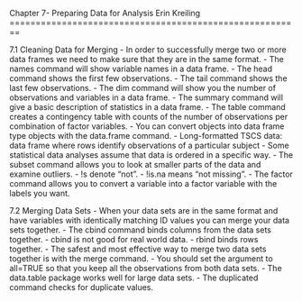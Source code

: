 Chapter 7- Preparing Data for Analysis
Erin Kreiling
========================================================

7.1 Cleaning Data for Merging
- In order to successfully merge two or more data frames we need to make sure that they are in the same format.
- The names command will show variable names in a data frame.
- The head command shows the first few observations.
- The tail command shows the last few observations.
- The dim command will show you the number of observations and variables in a data frame.
- The summary command will give a basic description of statistics in a data frame.
- The table command creates a contingency table with counts of the number of observations per combination of factor variables. 
- You can convert objects into data frame type objects with the data.frame command.
- Long-formatted TSCS data: data frame where rows identify observations of a particular subject
- Some statistical data analyses assume that data is ordered in a specific way. 
- The subset command allows you to look at smaller parts of the data and examine outliers.
- !s denote "not".
- !is.na means "not missing".
- The factor command allows you to convert a variable into a factor variable with the labels you want.

7.2 Merging Data Sets
- When your data sets are in the same format and have variables with identically matching ID values you can merge your data sets together.
- The cbind command binds columns from the data sets together.
- cbind is not good for real world data.
- rbind binds rows together. 
- The safest and most effective way to merge two data sets together is with the merge command.
- You should set the argument to all=TRUE so that you keep all the observations from both data sets.
- The data.table package works well for large data sets.
- The duplicated command checks for duplicate values.

